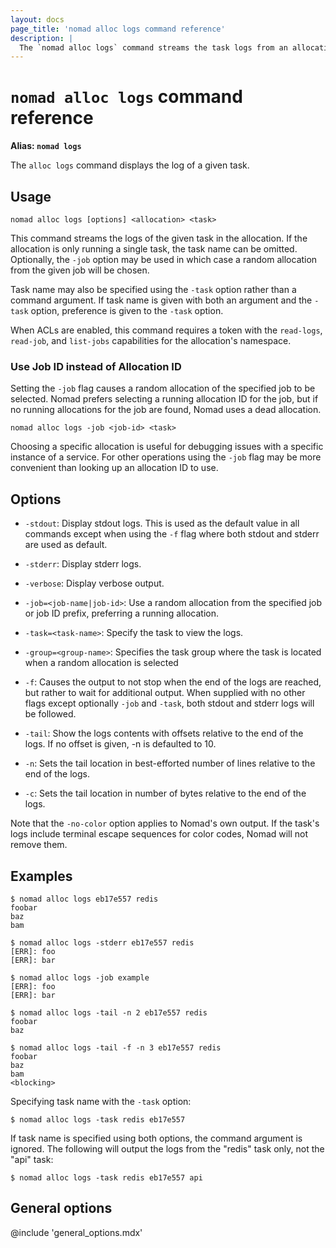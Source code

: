 ```yaml
---
layout: docs
page_title: 'nomad alloc logs command reference'
description: |
  The `nomad alloc logs` command streams the task logs from an allocation.
---
```


# `nomad alloc logs` command reference

**Alias: `nomad logs`**

The `alloc logs` command displays the log of a given task.

## Usage

```plaintext
nomad alloc logs [options] <allocation> <task>
```

This command streams the logs of the given task in the allocation. If the
allocation is only running a single task, the task name can be omitted.
Optionally, the `-job` option may be used in which case a random allocation from
the given job will be chosen.

Task name may also be specified using the `-task`  option rather than a command
argument. If task name is given with both an argument and the `-task` option,
preference is given to the `-task` option.

When ACLs are enabled, this command requires a token with the `read-logs`,
`read-job`, and `list-jobs` capabilities for the allocation's namespace.

### Use Job ID instead of Allocation ID

Setting the `-job` flag causes a random allocation of the specified job to be
selected. Nomad prefers selecting a running allocation ID for the job, but
if no running allocations for the job are found, Nomad uses a dead
allocation.

```plaintext
nomad alloc logs -job <job-id> <task>
```

Choosing a specific allocation is useful for debugging issues with a specific
instance of a service. For other operations using the `-job` flag may be more
convenient than looking up an allocation ID to use.

## Options

- `-stdout`: Display stdout logs. This is used as the default value in all
  commands except when using the `-f` flag where both stdout and stderr are
  used as default.

- `-stderr`: Display stderr logs.

- `-verbose`: Display verbose output.

- `-job=<job-name|job-id>`: Use a random allocation from the specified job or
  job ID prefix, preferring a running allocation.

- `-task=<task-name>`: Specify the task to view the logs.

- `-group=<group-name>`: Specifies the task group where the task is located
  when a random allocation is selected

- `-f`: Causes the output to not stop when the end of the logs are reached, but
  rather to wait for additional output. When supplied with no other flags except
  optionally `-job` and `-task`, both stdout and stderr logs will be followed.

- `-tail`: Show the logs contents with offsets relative to the end of the logs.
  If no offset is given, -n is defaulted to 10.

- `-n`: Sets the tail location in best-efforted number of lines relative to the
  end of the logs.

- `-c`: Sets the tail location in number of bytes relative to the end of the
  logs.

Note that the `-no-color` option applies to Nomad's own output. If the task's
logs include terminal escape sequences for color codes, Nomad will not remove
them.

## Examples

```shell-session
$ nomad alloc logs eb17e557 redis
foobar
baz
bam

$ nomad alloc logs -stderr eb17e557 redis
[ERR]: foo
[ERR]: bar

$ nomad alloc logs -job example
[ERR]: foo
[ERR]: bar

$ nomad alloc logs -tail -n 2 eb17e557 redis
foobar
baz

$ nomad alloc logs -tail -f -n 3 eb17e557 redis
foobar
baz
bam
<blocking>
```

Specifying task name with the `-task` option:

```shell-session
$ nomad alloc logs -task redis eb17e557
```

If task name is specified using both options, the command argument is ignored.
The following will output the logs from the "redis" task only, not the "api" task:

```shell-session
$ nomad alloc logs -task redis eb17e557 api
```

## General options

@include 'general_options.mdx'
